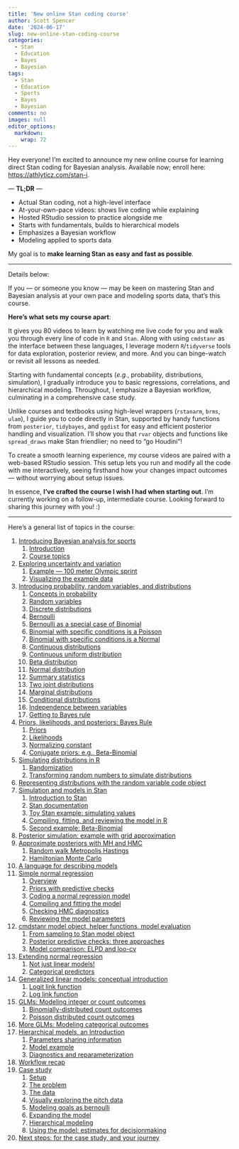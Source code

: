 ```yaml
---
title: 'New online Stan coding course'
author: Scott Spencer
date: '2024-06-17'
slug: new-online-stan-coding-course
categories:
  - Stan
  - Education
  - Bayes
  - Bayesian
tags:
  - Stan
  - Education
  - Sports
  - Bayes
  - Bayesian
comments: no
images: null
editor_options: 
  markdown: 
    wrap: 72
---
```


Hey everyone! I’m excited to announce my new online course for learning
direct Stan coding for Bayesian analysis. Available now; enroll here:
<https://athlyticz.com/stan-i>.

[— **TL;DR** —]{.smallcaps}

-   Actual Stan coding, not a high-level interface
-   At-your-own-pace videos: shows live coding while explaining
-   Hosted RStudio session to practice alongside me
-   Starts with fundamentals, builds to hierarchical models
-   Emphasizes a Bayesian workflow
-   Modeling applied to sports data

My goal is to **make learning Stan as easy and fast as possible**.

------------------------------------------------------------------------

Details below:

If you — or someone you know — may be keen on mastering Stan and
Bayesian analysis at your own pace and modeling sports data, that’s this
course.

**Here's what sets my course apart**:

It gives you 80 videos to learn by watching me live code for you and
walk you through every line of code in `R` and `Stan`. Along with using
`cmdstanr` as the interface between these languages, I leverage modern
`R`/`tidyverse` tools for data exploration, posterior review, and more.
And you can binge-watch or revisit all lessons as needed.

Starting with fundamental concepts (*e.g.*, probability, distributions,
simulation), I gradually introduce you to basic regressions,
correlations, and hierarchical modeling. Throughout, I emphasize a
Bayesian workflow, culminating in a comprehensive case study.

Unlike courses and textbooks using high-level wrappers (`rstanarm`,
`brms`, `ulam`), I guide you to code directly in Stan, supported by
handy functions from `posterior`, `tidybayes`, and `ggdist` for easy and
efficient posterior handling and visualization. I'll show you that
`rvar` objects and functions like `spread_draws` make Stan friendlier;
no need to "go Houdini"!

To create a smooth learning experience, my course videos are paired with
a web-based RStudio session. This setup lets you run and modify all the
code with me interactively, seeing firsthand how your changes impact
outcomes — without worrying about setup issues.

In essence, **I've crafted the course I wish I had when starting out**.
I'm currently working on a follow-up, intermediate course. Looking
forward to sharing this journey with you! :)

------------------------------------------------------------------------

Here's a general list of topics in the course:

1.  [Introducing Bayesian analysis for
    sports](#introducing-bayesian-analysis-for-sports)
    1.  [Introduction](#introduction)
    2.  [Course topics](#course-topics)
2.  [Exploring uncertainty and
    variation](#exploring-uncertainty-and-variation)
    1.  [Example — 100 meter Olympic
        sprint](#example-100-meter-olympic-sprint)
    2.  [Visualizing the example data](#visualizing-the-example-data)
3.  [Introducing probability, random variables, and
    distributions](#introducing-probability-random-variables-and-distributions)
    1.  [Concepts in probability](#concepts-in-probability)
    2.  [Random variables](#random-variables)
    3.  [Discrete distributions](#discrete-distributions)
    4.  [Bernoulli](#bernoulli)
    5.  [Bernoulli as a special case of
        Binomial](#bernoulli-as-a-special-case-of-binomial)
    6.  [Binomial with specific conditions is a
        Poisson](#binomial-with-specific-conditions-is-a-poisson)
    7.  [Binomial with specific conditions is a
        Normal](#binomial-with-specific-conditions-is-a-normal)
    8.  [Continuous distributions](#continuous-distributions)
    9.  [Continuous uniform
        distribution](#continuous-uniform-distribution)
    10. [Beta distribution](#beta-distribution)
    11. [Normal distribution](#normal-distribution)
    12. [Summary statistics](#summary-statistics)
    13. [Two joint distributions](#two-joint-distributions)
    14. [Marginal distributions](#marginal-distributions)
    15. [Conditional distributions](#conditional-distributions)
    16. [Independence between
        variables](#independence-between-variables)
    17. [Getting to Bayes rule](#getting-to-bayes-rule)
4.  [Priors, likelihoods, and posteriors: Bayes
    Rule](#priors-likelihoods-and-posteriors-bayes-rule)
    1.  [Priors](#priors)
    2.  [Likelihoods](#likelihoods)
    3.  [Normalizing constant](#normalizing-constant)
    4.  [Conjugate priors: e.g.,
        Beta-Binomial](#conjugate-priors-e.g.-beta-binomial)
5.  [Simulating distributions in R](#simulating-distributions-in-r)
    1.  [Randomization](#randomization)
    2.  [Transforming random numbers to simulate
        distributions](#transforming-random-numbers-to-simulate-distributions)
6.  [Representing distributions with the random variable code
    object](#representing-distributions-with-the-random-variable-code-object)
7.  [Simulation and models in Stan](#simulation-and-models-in-stan)
    1.  [Introduction to Stan](#introduction-to-stan)
    2.  [Stan documentation](#stan-documentation)
    3.  [Toy Stan example: simulating
        values](#toy-stan-example-simulating-values)
    4.  [Compiling, fitting, and reviewing the model in
        R](#compiling-fitting-and-reviewing-the-model-in-r)
    5.  [Second example: Beta-Binomial](#second-example-beta-binomial)
8.  [Posterior simulation: example with grid
    approximation](#posterior-simulation-example-with-grid-approximation)
9.  [Approximate posteriors with MH and
    HMC](#approximate-posteriors-with-mh-and-hmc)
    1.  [Random walk Metropolis
        Hastings](#random-walk-metropolis-hastings)
    2.  [Hamiltonian Monte Carlo](#hamiltonian-monte-carlo)
10. [A language for describing
    models](#a-language-for-describing-models)
11. [Simple normal regression](#simple-normal-regression)
    1.  [Overview](#overview)
    2.  [Priors with predictive checks](#priors-with-predictive-checks)
    3.  [Coding a normal regression
        model](#coding-a-normal-regression-model)
    4.  [Compiling and fitting the
        model](#compiling-and-fitting-the-model)
    5.  [Checking HMC diagnostics](#checking-hmc-diagnostics)
    6.  [Reviewing the model
        parameters](#reviewing-the-model-parameters)
12. [cmdstanr model object, helper functions, model
    evaluation](#cmdstanr-model-object-helper-functions-model-evaluation)
    1.  [From sampling to Stan model
        object](#from-sampling-to-stan-model-object)
    2.  [Posterior predictive checks: three
        approaches](#posterior-predictive-checks-three-approaches)
    3.  [Model comparison: ELPD and
        loo-cv](#model-comparison-elpd-and-loo-cv)
13. [Extending normal regression](#extending-normal-regression)
    1.  [Not just linear models!](#not-just-linear-models)
    2.  [Categorical predictors](#categorical-predictors)
14. [Generalized linear models: conceptual
    introduction](#generalized-linear-models-conceptual-introduction)
    1.  [Logit link function](#logit-link-function)
    2.  [Log link function](#log-link-function)
15. [GLMs: Modeling integer or count
    outcomes](#glms-modeling-integer-or-count-outcomes)
    1.  [Binomially-distributed count
        outcomes](#binomially-distributed-count-outcomes)
    2.  [Poisson distributed count
        outcomes](#poisson-distributed-count-outcomes)
16. [More GLMs: Modeling categorical
    outcomes](#more-glms-modeling-categorial-outcomes)
17. [Hierarchical models, an
    Introduction](#hierarchical-models-an-introduction)
    1.  [Parameters sharing
        information](#parameters-sharing-information)
    2.  [Model example](#model-example)
    3.  [Diagnostics and
        reparameterization](#diagnostics-and-reparameterization)
18. [Workflow recap](#workflow-recap)
19. [Case study](#case-study)
    1.  [Setup](#setup)
    2.  [The problem](#the-problem)
    3.  [The data](#the-data)
    4.  [Visually exploring the pitch
        data](#visually-exploring-the-pitch-data)
    5.  [Modeling goals as bernoulli](#modeling-goals-as-bernoulli)
    6.  [Expanding the model](#expanding-the-model)
    7.  [Hierarchical modeling](#hierarchical-modeling)
    8.  [Using the model: estimates for
        decisionmaking](#using-the-model-estimates-for-decisionmaking)
20. [Next steps: for the case study, and your
    journey](#next-steps-for-the-case-study-and-your-journey)
